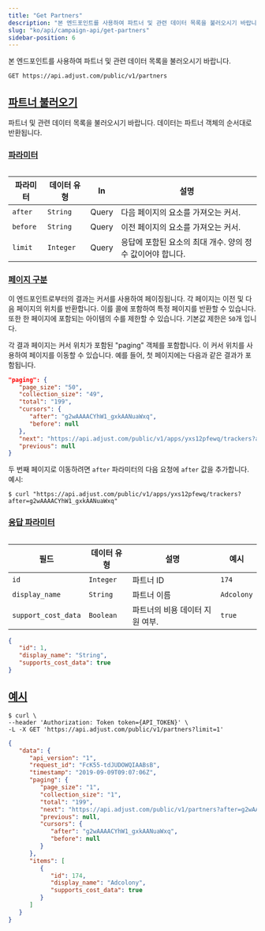 ```yaml
---
title: "Get Partners"
description: "본 엔드포인트를 사용하여 파트너 및 관련 데이터 목록을 불러오시기 바랍니다."
slug: "ko/api/campaign-api/get-partners"
sidebar-position: 6
---
```


본 엔드포인트를 사용하여 파트너 및 관련 데이터 목록을 불러오시기 바랍니다.

```http
GET https://api.adjust.com/public/v1/partners
```

## [파트너 불러오기](fetch-partners)

파트너 및 관련 데이터 목록을 불러오시기 바랍니다. 데이터는 파트너 객체의 순서대로 반환됩니다.

### [파라미터](parameters)

<Table>

| 파라미터 | 데이터 유형 | In    | 설명                                                       |
| -------- | ----------- | ----- | ---------------------------------------------------------- |
| `after`  | `String`    | Query | 다음 페이지의 요소를 가져오는 커서.                        |
| `before` | `String`    | Query | 이전 페이지의 요소를 가져오는 커서.                        |
| `limit`  | `Integer`   | Query | 응답에 포함된 요소의 최대 개수. 양의 정수 값이어야 합니다. |

</Table>

### [페이지 구분](pagination)

이 엔드포인트로부터의 결과는 커서를 사용하여 페이징됩니다. 각 페이지는 이전 및 다음 페이지의 위치를 반환합니다. 이를 콜에 포함하여 특정 페이지를 반환할 수 있습니다. 또한 한 페이지에 포함되는 아이템의 수를 제한할 수 있습니다. 기본값 제한은 `50`개 입니다.

각 결과 페이지는 커서 위치가 포함된 "paging" 객체를 포함합니다. 이 커서 위치를 사용하여 페이지를 이동할 수 있습니다. 예를 들어, 첫 페이지에는 다음과 같은 결과가 포함됩니다.

```json
"paging": {
   "page_size": "50",
   "collection_size": "49",
   "total": "199",
   "cursors": {
      "after": "g2wAAAACYhW1_gxkAANuaWxq",
      "before": null
   },
   "next": "https://api.adjust.com/public/v1/apps/yxs12pfewq/trackers?after=g2wAAAACYhW1_gxkAANuaWxq&limit=50",
   "previous": null
}
```

두 번째 페이지로 이동하려면 `after` 파라미터의 다음 요청에 `after` 값을 추가합니다. 예시:

```console
$ curl "https://api.adjust.com/public/v1/apps/yxs12pfewq/trackers?after=g2wAAAACYhW1_gxkAANuaWxq"
```

### [응답 파라미터](response-parameters)

<Table>

| 필드                | 데이터 유형 | 설명                            | 예시       |
| ------------------- | ----------- | ------------------------------- | ---------- |
| `id`                | `Integer`   | 파트너 ID                       | `174`      |
| `display_name`      | `String`    | 파트너 이름                     | `Adcolony` |
| `support_cost_data` | `Boolean`   | 파트너의 비용 데이터 지원 여부. | `true`     |

</Table>

```json
{
   "id": 1,
   "display_name": "String",
   "supports_cost_data": true
}
```

## [예시](example)

```console
$ curl \
--header 'Authorization: Token token={API_TOKEN}' \
-L -X GET 'https://api.adjust.com/public/v1/partners?limit=1'
```

```json
{
   "data": {
      "api_version": "1",
      "request_id": "FcK55-tdJUDOWQIAABsB",
      "timestamp": "2019-09-09T09:07:06Z",
      "paging": {
         "page_size": "1",
         "collection_size": "1",
         "total": "199",
         "next": "https://api.adjust.com/public/v1/partners?after=g2wAAAACYhW1_gxkAANuaWxq&limit=1",
         "previous": null,
         "cursors": {
            "after": "g2wAAAACYhW1_gxkAANuaWxq",
            "before": null
         }
      },
      "items": [
         {
            "id": 174,
            "display_name": "Adcolony",
            "supports_cost_data": true
         }
      ]
   }
}
```
